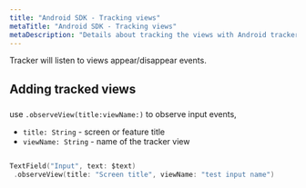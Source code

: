 ```yaml
---
title: "Android SDK - Tracking views"
metaTitle: "Android SDK - Tracking views"
metaDescription: "Details about tracking the views with Android tracker"
---
```


Tracker will listen to views appear/disappear events.

## Adding tracked views

### 

use `.observeView(title:viewName:)` to observe input events,

- `title: String` - screen or feature title
- `viewName: String` - name of the tracker view

```kotlin

TextField("Input", text: $text)
 .observeView(title: "Screen title", viewName: "test input name")
```
